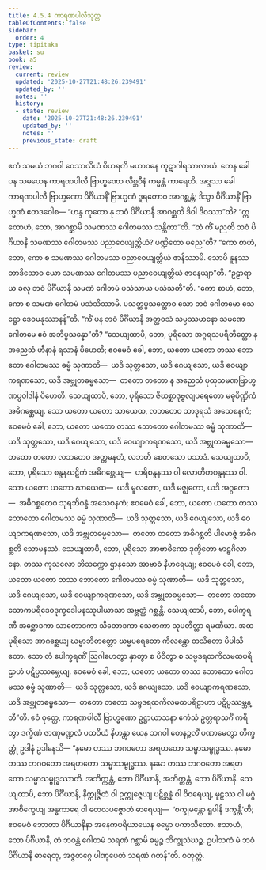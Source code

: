 ```yaml
---
title: 4.5.4 ကာရဏပါလီသုတ္တ
tableOfContents: false
sidebar:
  order: 4
type: tipitaka
basket: su
book: a5
review:
  current: review
  updated: '2025-10-27T21:48:26.239491'
  updated_by: ''
  notes: ''
  history:
  - state: review
    date: '2025-10-27T21:48:26.239491'
    updated_by: ''
    notes: ''
    previous_state: draft
---
```



<ReviewStatus review={frontmatter.review} showDetails={true} />

<HypothesisAnnotation frontmatter={frontmatter} />

<DynamicBreadcrumb />

<Division number="194" book="a5" e="ch" v="16" p="206">

<Paragraph number="1135" book="a5">
ဧကံ သမယံ ဘဂဝါ ဝေသာလိယံ ဝိဟရတိ မဟာဝနေ ကူဋာဂါရသာလာယံ. တေန ခေါ ပန သမယေန ကာရဏပါလီ ဗြာဟ္မဏော လိစ္ဆဝီနံ ကမ္မန္တံ ကာရေတိ. အဒ္ဒသာ ခေါ ကာရဏပါလီ ဗြာဟ္မဏော ပိင်္ဂိယာနိံ ဗြာဟ္မဏံ ဒူရတောဝ အာဂစ္ဆန္တံ; ဒိသွာ ပိင်္ဂိယာနိံ ဗြာဟ္မဏံ ဧတဒဝေါစ—
</Paragraph>

<Paragraph number="1136" book="a5">
“ဟန္ဒ ကုတော နု ဘဝံ ပိင်္ဂိယာနီ အာဂစ္ဆတိ ဒိဝါ ဒိဝဿာ”တိ? “ဣတောဟံ, ဘော, အာဂစ္ဆာမိ သမဏဿ ဂေါတမဿ သန္တိကာ”တိ. “တံ ကိံ မညတိ ဘဝံ ပိင်္ဂိယာနီ သမဏဿ ဂေါတမဿ ပညာဝေယျတ္တိယံ? ပဏ္ဍိတော မညေ”တိ? “ကော စာဟံ, ဘော, ကော စ သမဏဿ ဂေါတမဿ ပညာဝေယျတ္တိယံ ဇာနိဿာမိ. သောပိ နူနဿ တာဒိသောဝ ယော သမဏဿ ဂေါတမဿ ပညာဝေယျတ္တိယံ ဇာနေယျာ”တိ. “ဥဠာရာယ ခလု ဘဝံ ပိင်္ဂိယာနီ သမဏံ ဂေါတမံ ပသံသာယ ပသံသတီ”တိ. “ကော စာဟံ, ဘော, ကော စ သမဏံ ဂေါတမံ ပသံသိဿာမိ. ပသတ္ထပ္ပသတ္ထောဝ သော ဘဝံ ဂေါတမော သေဋ္ဌော ဒေဝမနုဿာနန်”တိ. “ကိံ ပန ဘဝံ ပိင်္ဂိယာနီ အတ္ထဝသံ သမ္ပဿမာနော သမဏေ ဂေါတမေ ဧဝံ အဘိပ္ပသန္နော”တိ?
</Paragraph>

<Paragraph number="1137" book="a5">
“သေယျထာပိ, ဘော, ပုရိသော အဂ္ဂရသပရိတိတ္တော န အညေသံ ဟီနာနံ ရသာနံ ပိဟေတိ; ဧဝမေဝံ ခေါ, ဘော, ယတော ယတော တဿ ဘောတော ဂေါတမဿ ဓမ္မံ သုဏာတိ—  ယဒိ သုတ္တသော, ယဒိ ဂေယျသော, ယဒိ ဝေယျာကရဏသော, ယဒိ အဗ္ဘုတဓမ္မသော—  တတော တတော န အညေသံ ပုထုသမဏဗြာဟ္မဏပ္ပဝါဒါနံ ပိဟေတိ.
</Paragraph>

<Paragraph number="1138" book="a5">
သေယျထာပိ, ဘော, ပုရိသော ဇိဃစ္ဆာဒုဗ္ဗလျပရေတော မဓုပိဏ္ဍိကံ အဓိဂစ္ဆေယျ. သော ယတော ယတော သာယေထ, လဘတေဝ သာဒုရသံ အသေစနကံ; ဧဝမေဝံ ခေါ, ဘော, ယတော ယတော တဿ ဘောတော ဂေါတမဿ ဓမ္မံ သုဏာတိ—  ယဒိ သုတ္တသော, ယဒိ ဂေယျသော, ယဒိ ဝေယျာကရဏသော, ယဒိ အဗ္ဘုတဓမ္မသော—  တတော တတော လဘတေဝ အတ္တမနတံ, လဘတိ စေတသော ပသာဒံ.
</Paragraph>

<Paragraph number="1139" book="a5">
သေယျထာပိ, ဘော, ပုရိသော စန္ဒနဃဋိကံ အဓိဂစ္ဆေယျ—  ဟရိစန္ဒနဿ ဝါ လောဟိတစန္ဒနဿ ဝါ. သော ယတော ယတော ဃာယေထ—  ယဒိ မူလတော, ယဒိ မဇ္ဈတော, ယဒိ အဂ္ဂတော—  အဓိဂစ္ဆတေဝ သုရဘိဂန္ဓံ အသေစနကံ; ဧဝမေဝံ ခေါ, ဘော, ယတော ယတော တဿ ဘောတော ဂေါတမဿ ဓမ္မံ သုဏာတိ—  ယဒိ သုတ္တသော, ယဒိ ဂေယျသော, ယဒိ ဝေယျာကရဏသော, ယဒိ အဗ္ဘုတဓမ္မသော—  တတော တတော အဓိဂစ္ဆတိ ပါမောဇ္ဇံ အဓိဂစ္ဆတိ သောမနဿံ.
</Paragraph>

<Paragraph number="1140" book="a5">
သေယျထာပိ, ဘော, ပုရိသော အာဗာဓိကော ဒုက္ခိတော ဗာဠှဂိလာနော. တဿ ကုသလော ဘိသက္ကော ဌာနသော အာဗာဓံ နီဟရေယျ; ဧဝမေဝံ ခေါ, ဘော, ယတော ယတော တဿ ဘောတော ဂေါတမဿ ဓမ္မံ သုဏာတိ—  ယဒိ သုတ္တသော, ယဒိ ဂေယျသော, ယဒိ ဝေယျာကရဏသော, ယဒိ အဗ္ဘုတဓမ္မသော—  တတော တတော သောကပရိဒေဝဒုက္ခဒေါမနဿုပါယာသာ အဗ္ဘတ္ထံ ဂစ္ဆန္တိ.
</Paragraph>

<Paragraph number="1141" book="a5">
သေယျထာပိ, ဘော, ပေါက္ခရဏီ အစ္ဆောဒကာ သာတောဒကာ သီတောဒကာ သေတကာ သုပတိတ္ထာ ရမဏီယာ. အထ ပုရိသော အာဂစ္ဆေယျ ဃမ္မာဘိတတ္တော ဃမ္မပရေတော ကိလန္တော တသိတော ပိပါသိတော. သော တံ ပေါက္ခရဏိံ ဩဂါဟေတွာ နှာတွာ စ ပိဝိတွာ စ သဗ္ဗဒရထကိလမထပရိဠာဟံ ပဋိပ္ပဿမ္ဘေယျ. ဧဝမေဝံ ခေါ, ဘော, ယတော ယတော တဿ ဘောတော ဂေါတမဿ ဓမ္မံ သုဏာတိ—  ယဒိ သုတ္တသော, ယဒိ ဂေယျသော, ယဒိ ဝေယျာကရဏသော, ယဒိ အဗ္ဘုတဓမ္မသော—  တတော တတော သဗ္ဗဒရထကိလမထပရိဠာဟာ ပဋိပ္ပဿမ္ဘန္တီ”တိ.
</Paragraph>

<Paragraph number="1142" book="a5">
ဧဝံ ဝုတ္တေ, ကာရဏပါလီ ဗြာဟ္မဏော ဥဋ္ဌာယာသနာ ဧကံသံ ဥတ္တရာသင်္ဂံ ကရိတွာ ဒက္ခိဏံ ဇာဏုမဏ္ဍလံ ပထဝိယံ နိဟန္တွာ ယေန ဘဂဝါ တေနဉ္ဇလိံ ပဏာမေတွာ တိက္ခတ္တုံ ဥဒါနံ ဥဒါနေသိ—
</Paragraph>

<Paragraph number="1143" book="a5">
“နမော တဿ ဘဂဝတော အရဟတော သမ္မာသမ္ဗုဒ္ဓဿ.
</Paragraph>

<Paragraph number="1144" book="a5">
နမော တဿ ဘဂဝတော အရဟတော သမ္မာသမ္ဗုဒ္ဓဿ.
</Paragraph>

<Paragraph number="1145" book="a5">
နမော တဿ ဘဂဝတော အရဟတော သမ္မာသမ္ဗုဒ္ဓဿာတိ.
</Paragraph>

<Paragraph number="1146" book="a5">
အဘိက္ကန္တံ, ဘော ပိင်္ဂိယာနိ, အဘိက္ကန္တံ, ဘော ပိင်္ဂိယာနိ. သေယျထာပိ, ဘော ပိင်္ဂိယာနိ, နိက္ကုဇ္ဇိတံ ဝါ ဥက္ကုဇ္ဇေယျ ပဋိစ္ဆန္နံ ဝါ ဝိဝရေယျ, မူဠှဿ ဝါ မဂ္ဂံ အာစိက္ခေယျ အန္ဓကာရေ ဝါ တေလပဇ္ဇောတံ ဓာရေယျ—  ‘စက္ခုမန္တော ရူပါနိ ဒက္ခန္တီ’တိ; ဧဝမေဝံ ဘောတာ ပိင်္ဂိယာနိနာ အနေကပရိယာယေန ဓမ္မော ပကာသိတော. ဧသာဟံ, ဘော ပိင်္ဂိယာနိ, တံ ဘဝန္တံ ဂေါတမံ သရဏံ ဂစ္ဆာမိ ဓမ္မဉ္စ ဘိက္ခုသံဃဉ္စ. ဥပါသကံ မံ ဘဝံ ပိင်္ဂိယာနီ ဓာရေတု, အဇ္ဇတဂ္ဂေ ပါဏုပေတံ သရဏံ ဂတန်”တိ.

</Paragraph>
</Division>

<Paragraph number="1147" type="center" book="a5">
စတုတ္ထံ.
</Paragraph>